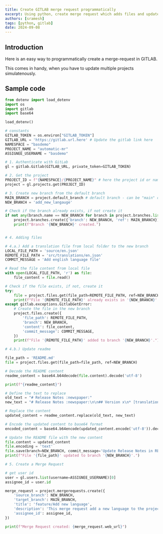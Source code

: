 ```yaml
---
title: Create GITLAB merge request programmatically
excerpt: Using python, create merge request which adds files and update readme
authors: [sramesh]
tags: [python, gitlab]
date: 2024-09-08
---
```


## Introduction

Here is an easy way to programmatically create a merge-request in GITLAB. 

This comes in handy, when you have to update multiple projects simulatenously.

## Sample code

```py
from dotenv import load_dotenv
import os
import gitlab
import base64

load_dotenv()

# constants
GITLAB_TOKEN = os.environ["GITLAB_TOKEN"]
GITLAB_URL = 'https://gitlab.url.here' # Update the gitlab link here
NAMESPACE = "basdemo"
PROJECT_NAME = "automatic-mr"
ASSIGNEE_USERNAME = "basdemo"

# 1. Authenticate with GitLab
gl = gitlab.Gitlab(GITLAB_URL, private_token=GITLAB_TOKEN)

# 2. Get the project
PROJECT_ID = f"{NAMESPACE}/{PROJECT_NAME}" # here the project id or namespace/project-slug
project = gl.projects.get(PROJECT_ID)

# 3. Create new branch from the default branch
MAIN_BRANCH = project.default_branch # default branch - can be "main" or "master" (depending on the project base)
NEW_BRANCH = 'add_new_langauge'

# Check if the branch already exists, if not create it
if not any(branch.name == NEW_BRANCH for branch in project.branches.list()):
    project.branches.create({'branch': NEW_BRANCH, 'ref': MAIN_BRANCH})
    print(f"Branch '{NEW_BRANCH}' created.")


# 4. Adding files

# 4.a.) Add a translation file from local folder to the new branch
LOCAL_FILE_PATH = 'source/en.json' 
REMOTE_FILE_PATH = 'src/translations/en.json'
COMMIT_MESSAGE = 'Add english language file'

# Read the file content from local file
with open(LOCAL_FILE_PATH, 'r') as file:
    file_content = file.read()

# Check if the file exists, if not, create it
try:
    file = project.files.get(file_path=REMOTE_FILE_PATH, ref=NEW_BRANCH)
    print(f"File '{REMOTE_FILE_PATH}' already exists in '{NEW_BRANCH}'.")
except gitlab.exceptions.GitlabGetError:
    # Create the file in the new branch
    project.files.create({
        'file_path': REMOTE_FILE_PATH,
        'branch': NEW_BRANCH,
        'content': file_content,
        'commit_message': COMMIT_MESSAGE,
    })
    print(f"File '{REMOTE_FILE_PATH}' added to branch '{NEW_BRANCH}'.")

# 4.b.) Update readme

file_path = 'README.md'
file = project.files.get(file_path=file_path, ref=NEW_BRANCH) 

# Decode the README content
readme_content = base64.b64decode(file.content).decode('utf-8')

print(f"{readme_content}")

# Define the text to replace
old_text = "# Release Notes :newspaper:"
new_text = "# Release Notes :newspaper:\n\n## Version x\n* [translation] adding new language"

# Replace the content
updated_content = readme_content.replace(old_text, new_text)

# Encode the updated content to base64 format
encoded_content = base64.b64encode(updated_content.encode('utf-8')).decode('utf-8')

# Update the README file with the new content
file.content = updated_content
file.encoding = 'text' 
file.save(branch=NEW_BRANCH, commit_message='Update Release Notes in README')
print(f"File '{file_path}' updated to branch '{NEW_BRANCH}'.")

# 5. Create a Merge Request

# get user id
user = gl.users.list(username=ASSIGNEE_USERNAME)[0]
assignee_id = user.id

merge_request = project.mergerequests.create({
    'source_branch': NEW_BRANCH,
    'target_branch': MAIN_BRANCH,
    'title': 'feature/Add new language',  
    'description': 'This merge request add a new language to the project. In this case, ENGLISH',
    'assignee_id': assignee_id,
})

print(f"Merge Request created: {merge_request.web_url}")
```